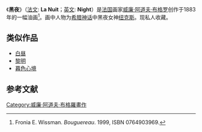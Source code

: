 {{Painting| image_file=William-Adolphe Bouguereau (1825-1905) - La Nuit (1883).jpg
| title=La Nuit 
|zh_title=黑夜 (布格罗)
| artist=[[威廉·阿道夫·布格罗|威廉·阿道夫·布格罗]]
| year=1883年
| type=[[油画|油画]]
| height= 
| width= 
| museum=现私人收藏}}

《'''黑夜'''》（[[法文|法文]]: '''La Nuit'''；[[英文|英文]]: '''Night'''）是[[法国|法国]]画家[[威廉·阿道夫·布格罗|威廉·阿道夫·布格罗]]创作于1883年的一幅油画<ref>Fronia E. Wissman. ''Bouguereau''. 1999, ISBN 0764903969.</ref>。画中人物为[[希腊神话|希腊神话]]中黑夜女神[[纽克斯|纽克斯]]。现私人收藏。

==类似作品==
*[[白昼_(布格罗)|白昼]]
*[[黎明_(布格罗)|黎明]]
*[[暮色心境|暮色心境]]

==参考文献==
{{reflist}}

{{paint-stub}}
[[Category:威廉·阿道夫·布格羅畫作|Category:威廉·阿道夫·布格羅畫作]]